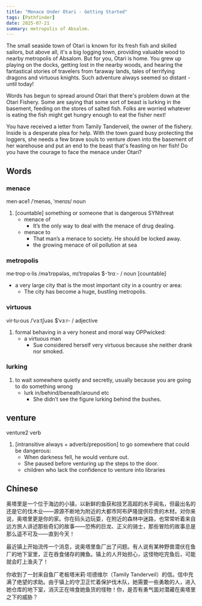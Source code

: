 ```yaml
---
title: "Menace Under Otari - Getting Started"
tags: [Pathfinder]
date: 2025-07-21
summary: metropolis of Absalom.
---
```


The small seaside town of Otari is known for its fresh fish and skilled sailors,
but above all, it's a big logging town, providing valuable wood to nearby
metropolis of Absalom. But for you, Otari is home. You grew up playing on the
docks, getting lost in the nearby woods, and hearing the fantastical stories of
travelers from faraway lands, tales of terrifying dragons and virtuous knights.
Such adventure always seemed so distant - until today!

Words has begun to spread around Otari that there's problem down at the Otari
Fishery. Some are saying that some sort of beast is lurking in the basement,
feeding on the stores of salted fish. Folks are worried whatever is eating the
fish might get hungry enough to eat the fisher next!

You have received a letter from Tamily Tanderveil, the owner of the fishery.
Inside is a desperate plea for help. With the town guard busy protecting the
loggers, she needs a few brave souls to venture down into the basement of her
warehouse and put an end to the beast that's feasting on her fish! Do you have
the courage to face the menace under Otari?

## Words

### menace

men·ace1 /ˈmenəs, ˈmenɪs/ noun

1. [countable] something or someone that is dangerous SYNthreat
   - menace of
     - It’s the only way to deal with the menace of drug dealing.
   - menace to
     - That man’s a menace to society. He should be locked away.
     - the growing menace of oil pollution at sea

### metropolis

me·trop·o·lis /məˈtrɒpələs, mɪˈtrɒpələs $-ˈtrɑː- / noun [countable]

- a very large city that is the most important city in a country or area:
  - The city has become a huge, bustling metropolis.

### virtuous

vir·tu·ous /ˈvɜːtʃuəs $ˈvɜːr- / adjective

1. formal behaving in a very honest and moral way OPPwicked:
   - a virtuous man
     - Sue considered herself very virtuous because she neither drank nor smoked.

### lurking

1. to wait somewhere quietly and secretly, usually because you are going to do something wrong
   - lurk in/behind/beneath/around etc
     - She didn’t see the figure lurking behind the bushes.

## venture

venture2 verb

1. [intransitive always + adverb/preposition] to go somewhere that could be dangerous:
   - When darkness fell, he would venture out.
   - She paused before venturing up the steps to the door.
   - children who lack the confidence to venture into libraries

## Chinese

奥塔里是一个位于海边的小镇，以新鲜的鱼获和技艺高超的水手闻名，但最出名的还是它的伐木业——源源不断地为附近的大都市阿布萨隆提供珍贵的木材。对你来说，奥塔里更是你的家。你在码头边玩耍，在附近的森林中迷路，也常常听着来自远方旅人讲述那些奇幻的故事——恐怖的巨龙、正义的骑士，那些冒险的故事总是那么遥不可及——直到今天！

最近镇上开始流传一个消息，说奥塔里鱼厂出了问题。有人说有某种野兽潜伏在鱼厂的地下室里，正在吞食储存的腌鱼。镇上的人开始担心，这怪物吃完鱼后，可能就会盯上渔夫了！

你收到了一封来自鱼厂老板塔米莉·坦德维尔（Tamily Tanderveil）的信。信中充满了绝望的求助。由于镇上的守卫正忙着保护伐木队，她需要一些勇敢的人，进入她仓库的地下室，消灭正在啃食她鱼货的怪物！你，是否有勇气面对潜藏在奥塔里之下的威胁？

